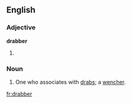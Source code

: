 ==English==

===Adjective===
'''drabber'''

# {{comparative of|drab}}

===Noun===
{{en-noun}}

# {{obsolete}} One who associates with [[drab]]s; a [[wencher]].
#: {{rfquotek|Massinger}}

{{Webster 1913}}

[[fr:drabber]]